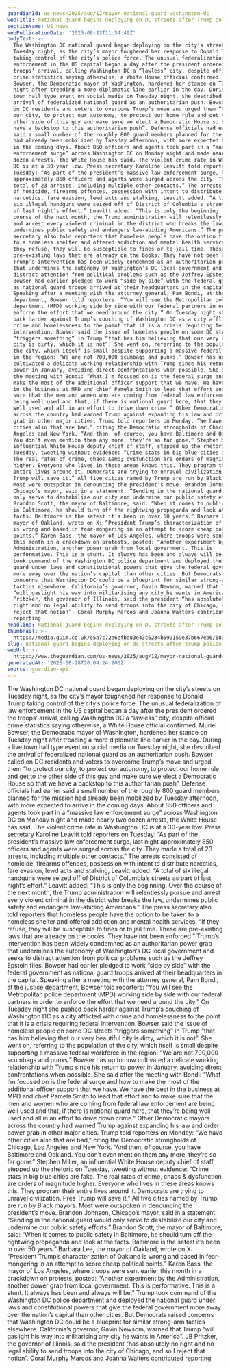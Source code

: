 ```yaml
---
guardianId: us-news/2025/aug/12/mayor-national-guard-washington-dc
webTitle: National guard begins deploying on DC streets after Trump police takeover
sectionName: US news
webPublicationDate: '2025-08-13T11:54:49Z'
bodyText: >-
  The Washington DC national guard began deploying on the city’s streets on
  Tuesday night, as the city’s mayor toughened her response to Donald Trump
  taking control of the city’s police force. The unusual federalization of law
  enforcement in the US capital began a day after the president ordered the
  troops’ arrival, calling Washington DC a “lawless” city, despite official
  crime statistics saying otherwise, a White House official confirmed. Muriel
  Bowser, the Democratic mayor of Washington, hardened her stance on Tuesday
  night after treading a more diplomatic line earlier in the day. During a live
  town hall type event on social media on Tuesday night, she described the
  arrival of federalized national guard as an authoritarian push. Bowser called
  on DC residents and voters to overcome Trump’s move and urged them “to protect
  our city, to protect our autonomy, to protect our home rule and get to the
  other side of this guy and make sure we elect a Democratic House so that we
  have a backstop to this authoritarian push”. Defense officials had earlier
  said a small number of the roughly 800 guard members planned for the mission
  had already been mobilized by Tuesday afternoon, with more expected to arrive
  in the coming days. About 850 officers and agents took part in a “massive law
  enforcement surge” across Washington DC on Monday night and made nearly two
  dozen arrests, the White House has said. The violent crime rate in Washington
  DC is at a 30-year low. Press secretary Karoline Leavitt told reporters on
  Tuesday: “As part of the president’s massive law enforcement surge, last night
  approximately 850 officers and agents were surged across the city. They made a
  total of 23 arrests, including multiple other contacts.” The arrests consisted
  of homicide, firearms offences, possession with intent to distribute
  narcotics, fare evasion, lewd acts and stalking, Leavitt added. “A total of
  six illegal handguns were seized off of District of Columbia’s streets as part
  of last night’s effort.” Leavitt added: “This is only the beginning. Over the
  course of the next month, the Trump administration will relentlessly pursue
  and arrest every violent criminal in the district who breaks the law,
  undermines public safety and endangers law-abiding Americans.” The press
  secretary also told reporters that homeless people have the option to be taken
  to a homeless shelter and offered addiction and mental health services. “If
  they refuse, they will be susceptible to fines or to jail time. These are
  pre-existing laws that are already on the books. They have not been enforced.”
  Trump’s intervention has been widely condemned as an authoritarian power grab
  that undermines the autonomy of Washington’s DC local government and seeks to
  distract attention from political problems such as the Jeffrey Epstein files.
  Bowser had earlier pledged to work “side by side” with the federal government
  as national guard troops arrived at their headquarters in the capital.
  Speaking after a meeting with the attorney general, Pam Bondi, at the justice
  department, Bowser told reporters: “You will see the Metropolitan police
  department (MPD) working side by side with our federal partners in order to
  enforce the effort that we need around the city.” On Tuesday night she pushed
  back harder against Trump’s couching of Washington DC as a city afflicted with
  crime and homelessness to the point that it is a crisis requiring federal
  intervention. Bowser said the issue of homeless people on some DC streets
  “triggers something” in Trump “that has him believing that our very beautiful
  city is dirty, which it is not”. She went on, referring to the population of
  the city, which itself is small despite supporting a massive federal workforce
  in the region: “We are not 700,000 scumbags and punks.” Bowser has up to now
  cultivated a delicate working relationship with Trump since his return to
  power in January, avoiding direct confrontations when possible. She said after
  the meeting with Bondi: “What I’m focused on is the federal surge and how to
  make the most of the additional officer support that we have. We have the best
  in the business at MPD and chief Pamela Smith to lead that effort and to make
  sure that the men and women who are coming from federal law enforcement are
  being well used and that, if there is national guard here, that they’re being
  well used and all in an effort to drive down crime.” Other Democratic mayors
  across the country had warned Trump against expanding his law and order power
  grab in other major cities. Trump told reporters on Monday: “We have other
  cities also that are bad,” citing the Democratic strongholds of Chicago, Los
  Angeles and New York. “And then, of course, you have Baltimore and Oakland.
  You don’t even mention them any more, they’re so far gone.” Stephen Miller, an
  influential White House deputy chief of staff, stepped up the rhetoric on
  Tuesday, tweeting without evidence: “Crime stats in big blue cities are fake.
  The real rates of crime, chaos &amp; dysfunction are orders of magnitude
  higher. Everyone who lives in these areas knows this. They program their
  entire lives around it. Democrats are trying to unravel civilization. Pres
  Trump will save it.” All five cities named by Trump are run by Black mayors.
  Most were outspoken in denouncing the president’s move. Brandon Johnson,
  Chicago’s mayor, said in a statement: “Sending in the national guard would
  only serve to destabilize our city and undermine our public safety efforts.”
  Brandon Scott, the mayor of Baltimore, said: “When it comes to public safety
  in Baltimore, he should turn off the rightwing propaganda and look at the
  facts. Baltimore is the safest it’s been in over 50 years.” Barbara Lee, the
  mayor of Oakland, wrote on X: “President Trump’s characterization of Oakland
  is wrong and based in fear-mongering in an attempt to score cheap political
  points.” Karen Bass, the mayor of Los Angeles, where troops were sent earlier
  this month in a crackdown on protests, posted: “Another experiment by the
  Administration, another power grab from local government. This is
  performative. This is a stunt. It always has been and always will be.” Trump
  took command of the Washington DC police department and deployed the national
  guard under laws and constitutional powers that give the federal government
  more sway over the nation’s capital than other cities. But Democrats raised
  concerns that Washington DC could be a blueprint for similar strong-arm
  tactics elsewhere. California’s governor, Gavin Newsom, warned that Trump
  “will gaslight his way into militarising any city he wants in America”. JB
  Pritzker, the governor of Illinois, said the president “has absolutely no
  right and no legal ability to send troops into the city of Chicago, and so I
  reject that notion”. Coral Murphy Marcos and Joanna Walters contributed
  reporting
headline: National guard begins deploying on DC streets after Trump police takeover
thumbnail: >-
  https://media.guim.co.uk/e5a7c72a6efba83e43c6234b599159e37b667eb6/589_0_5460_4369/500.jpg
slug: national-guard-begins-deploying-on-dc-streets-after-trump-police-takeover
webUrl: >-
  https://www.theguardian.com/us-news/2025/aug/12/mayor-national-guard-washington-dc
generatedAt: '2025-08-28T20:04:24.906Z'
source: guardian-api
---
```

The Washington DC national guard began deploying on the city’s streets on Tuesday night, as the city’s mayor toughened her response to Donald Trump taking control of the city’s police force. The unusual federalization of law enforcement in the US capital began a day after the president ordered the troops’ arrival, calling Washington DC a “lawless” city, despite official crime statistics saying otherwise, a White House official confirmed. Muriel Bowser, the Democratic mayor of Washington, hardened her stance on Tuesday night after treading a more diplomatic line earlier in the day. During a live town hall type event on social media on Tuesday night, she described the arrival of federalized national guard as an authoritarian push. Bowser called on DC residents and voters to overcome Trump’s move and urged them “to protect our city, to protect our autonomy, to protect our home rule and get to the other side of this guy and make sure we elect a Democratic House so that we have a backstop to this authoritarian push”. Defense officials had earlier said a small number of the roughly 800 guard members planned for the mission had already been mobilized by Tuesday afternoon, with more expected to arrive in the coming days. About 850 officers and agents took part in a “massive law enforcement surge” across Washington DC on Monday night and made nearly two dozen arrests, the White House has said. The violent crime rate in Washington DC is at a 30-year low. Press secretary Karoline Leavitt told reporters on Tuesday: “As part of the president’s massive law enforcement surge, last night approximately 850 officers and agents were surged across the city. They made a total of 23 arrests, including multiple other contacts.” The arrests consisted of homicide, firearms offences, possession with intent to distribute narcotics, fare evasion, lewd acts and stalking, Leavitt added. “A total of six illegal handguns were seized off of District of Columbia’s streets as part of last night’s effort.” Leavitt added: “This is only the beginning. Over the course of the next month, the Trump administration will relentlessly pursue and arrest every violent criminal in the district who breaks the law, undermines public safety and endangers law-abiding Americans.” The press secretary also told reporters that homeless people have the option to be taken to a homeless shelter and offered addiction and mental health services. “If they refuse, they will be susceptible to fines or to jail time. These are pre-existing laws that are already on the books. They have not been enforced.” Trump’s intervention has been widely condemned as an authoritarian power grab that undermines the autonomy of Washington’s DC local government and seeks to distract attention from political problems such as the Jeffrey Epstein files. Bowser had earlier pledged to work “side by side” with the federal government as national guard troops arrived at their headquarters in the capital. Speaking after a meeting with the attorney general, Pam Bondi, at the justice department, Bowser told reporters: “You will see the Metropolitan police department (MPD) working side by side with our federal partners in order to enforce the effort that we need around the city.” On Tuesday night she pushed back harder against Trump’s couching of Washington DC as a city afflicted with crime and homelessness to the point that it is a crisis requiring federal intervention. Bowser said the issue of homeless people on some DC streets “triggers something” in Trump “that has him believing that our very beautiful city is dirty, which it is not”. She went on, referring to the population of the city, which itself is small despite supporting a massive federal workforce in the region: “We are not 700,000 scumbags and punks.” Bowser has up to now cultivated a delicate working relationship with Trump since his return to power in January, avoiding direct confrontations when possible. She said after the meeting with Bondi: “What I’m focused on is the federal surge and how to make the most of the additional officer support that we have. We have the best in the business at MPD and chief Pamela Smith to lead that effort and to make sure that the men and women who are coming from federal law enforcement are being well used and that, if there is national guard here, that they’re being well used and all in an effort to drive down crime.” Other Democratic mayors across the country had warned Trump against expanding his law and order power grab in other major cities. Trump told reporters on Monday: “We have other cities also that are bad,” citing the Democratic strongholds of Chicago, Los Angeles and New York. “And then, of course, you have Baltimore and Oakland. You don’t even mention them any more, they’re so far gone.” Stephen Miller, an influential White House deputy chief of staff, stepped up the rhetoric on Tuesday, tweeting without evidence: “Crime stats in big blue cities are fake. The real rates of crime, chaos &amp; dysfunction are orders of magnitude higher. Everyone who lives in these areas knows this. They program their entire lives around it. Democrats are trying to unravel civilization. Pres Trump will save it.” All five cities named by Trump are run by Black mayors. Most were outspoken in denouncing the president’s move. Brandon Johnson, Chicago’s mayor, said in a statement: “Sending in the national guard would only serve to destabilize our city and undermine our public safety efforts.” Brandon Scott, the mayor of Baltimore, said: “When it comes to public safety in Baltimore, he should turn off the rightwing propaganda and look at the facts. Baltimore is the safest it’s been in over 50 years.” Barbara Lee, the mayor of Oakland, wrote on X: “President Trump’s characterization of Oakland is wrong and based in fear-mongering in an attempt to score cheap political points.” Karen Bass, the mayor of Los Angeles, where troops were sent earlier this month in a crackdown on protests, posted: “Another experiment by the Administration, another power grab from local government. This is performative. This is a stunt. It always has been and always will be.” Trump took command of the Washington DC police department and deployed the national guard under laws and constitutional powers that give the federal government more sway over the nation’s capital than other cities. But Democrats raised concerns that Washington DC could be a blueprint for similar strong-arm tactics elsewhere. California’s governor, Gavin Newsom, warned that Trump “will gaslight his way into militarising any city he wants in America”. JB Pritzker, the governor of Illinois, said the president “has absolutely no right and no legal ability to send troops into the city of Chicago, and so I reject that notion”. Coral Murphy Marcos and Joanna Walters contributed reporting
